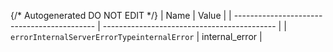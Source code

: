 {/* Autogenerated DO NOT EDIT  */}
| Name                                        | Value                                       |
| ------------------------------------------- | ------------------------------------------- |
| `errorInternalServerErrorTypeinternalError` | internal_error                              |